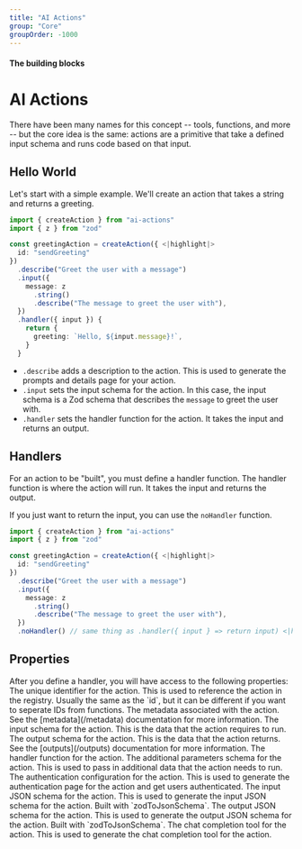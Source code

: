 ```yaml
---
title: "AI Actions"
group: "Core"
groupOrder: -1000
---
```


#### The building blocks

# AI Actions

There have been many names for this concept -- tools, functions, and more -- but the core idea is the same: actions are a primitive that take a defined input schema and runs code based on that input.

## Hello World

Let's start with a simple example. We'll create an action that takes a string and returns a greeting.

```typescript:index.ts
import { createAction } from "ai-actions"
import { z } from "zod"

const greetingAction = createAction({ <|highlight|>
  id: "sendGreeting"
})
  .describe("Greet the user with a message")
  .input({
    message: z
      .string()
      .describe("The message to greet the user with"),
  })
  .handler({ input }) {
    return {
      greeting: `Hello, ${input.message}!`,
    }
  }
```

- `.describe` adds a description to the action. This is used to generate the prompts and details page for your action.
- `.input` sets the input schema for the action. In this case, the input schema is a Zod schema that describes the `message` to greet the user with.
- `.handler` sets the handler function for the action. It takes the input and returns an output.

## Handlers

For an action to be "built", you must define a handler function. The handler function is where the action will run. It takes the input and returns the output.

If you just want to return the input, you can use the `noHandler` function.

```typescript:index.ts
import { createAction } from "ai-actions"
import { z } from "zod"

const greetingAction = createAction({ <|highlight|>
  id: "sendGreeting"
})
  .describe("Greet the user with a message")
  .input({
    message: z
      .string()
      .describe("The message to greet the user with"),
  })
  .noHandler() // same thing as .handler({ input } => return input) <|highlight|>
```

## Properties

<Note>
After you define a handler, you will have access to the following properties:
</Note>

<ResponseField name="id" type="string">
The unique identifier for the action. This is used to reference the action in the registry.
</ResponseField>

<ResponseField name="functionName" type="string">
Usually the same as the `id`, but it can be different if you want to seperate IDs from functions.
</ResponseField>

<ResponseField name="metadata" type="Metadata | undefined">
The metadata associated with the action. See the [metadata](/metadata) documentation for more information.
</ResponseField>

<ResponseField name="inputSchema" type="ZodSchema">
The input schema for the action. This is the data that the action requires to run.
</ResponseField>

<ResponseField name="outputSchema" type="ZodSchema | undefined">
The output schema for the action. This is the data that the action returns. See the [outputs](/outputs) documentation for more information.
</ResponseField>

<ResponseField name="handler" type="Function">
The handler function for the action.
</ResponseField>

<ResponseField name="additionalParamsSchema" type="ZodSchema | undefined">
The additional parameters schema for the action. This is used to pass in additional data that the action needs to run.
</ResponseField>

<ResponseField name="authConfig" type="TActionAuth | undefined">
The authentication configuration for the action. This is used to generate the authentication page for the action and get users authenticated.
</ResponseField>

<ResponseField name="getInputJSONSchema" type="z.input<TInput> | null">
The input JSON schema for the action. This is used to generate the input JSON schema for the action. Built with `zodToJsonSchema`.
</ResponseField>

<ResponseField name="getOutputJSONSchema" type="z.output<TOutput> | null">
The output JSON schema for the action. This is used to generate the output JSON schema for the action. Built with `zodToJsonSchema`.
</ResponseField>

<ResponseField name="getChatCompletionTool" type="OpenAI.Chat.Completions.ChatCompletionTool">
The chat completion tool for the action. This is used to generate the chat completion tool for the action.
</ResponseField>
